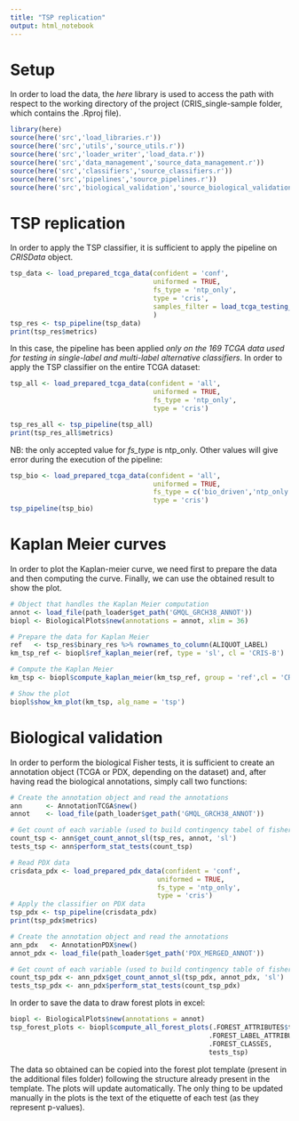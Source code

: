 ---
title: "TSP replication"
output: html_notebook
---

# Setup

In order to load the data, the *here* library is used to access the path with respect to the working directory of the project (CRIS_single-sample folder, which contains the .Rproj file). 

```{r setup}
library(here)
source(here('src','load_libraries.r'))
source(here('src','utils','source_utils.r'))
source(here('src','loader_writer','load_data.r'))
source(here('src','data_management','source_data_management.r'))
source(here('src','classifiers','source_classifiers.r'))
source(here('src','pipelines','source_pipelines.r'))
source(here('src','biological_validation','source_biological_validation.r'))

```

# TSP replication 
In order to apply the TSP classifier, it is sufficient to apply the pipeline on *CRISData* object.

```{r confident_testing_cris_signature}

tsp_data <- load_prepared_tcga_data(confident = 'conf',
                                    uniformed = TRUE,
                                    fs_type = 'ntp_only',
                                    type = 'cris',
                                    samples_filter = load_tcga_testing_samples()
                                    )
tsp_res <- tsp_pipeline(tsp_data)
print(tsp_res$metrics)
```

In this case, the pipeline has been applied *only on the 169 TCGA data used for testing in single-label and multi-label alternative classifiers*. In order to apply the TSP classifier on the entire TCGA dataset:

```{r all_samples_cris_signature}
tsp_all <- load_prepared_tcga_data(confident = 'all',
                                    uniformed = TRUE,
                                    fs_type = 'ntp_only',
                                    type = 'cris')

tsp_res_all <- tsp_pipeline(tsp_all)
print(tsp_res_all$metrics)
```

NB: the only accepted value for *fs_type* is ntp_only. Other values will give error during the execution of the pipeline:

```{r other_signature, eval=FALSE, include=FALSE}
tsp_bio <- load_prepared_tcga_data(confident = 'all',
                                    uniformed = TRUE,
                                    fs_type = c('bio_driven','ntp_only'),
                                    type = 'cris')
tsp_pipeline(tsp_bio)

```


# Kaplan Meier curves

In order to plot the Kaplan-meier curve, we need first to prepare the data and then computing the curve. Finally, we can use the obtained result to show the plot.

```{r}
# Object that handles the Kaplan Meier computation
annot <- load_file(path_loader$get_path('GMQL_GRCH38_ANNOT'))
biopl <- BiologicalPlots$new(annotations = annot, xlim = 36)

# Prepare the data for Kaplan Meier
ref   <- tsp_res$binary_res %>% rownames_to_column(ALIQUOT_LABEL)
km_tsp_ref <- biopl$ref_kaplan_meier(ref, type = 'sl', cl = 'CRIS-B')

# Compute the Kaplan Meier
km_tsp <- biopl$compute_kaplan_meier(km_tsp_ref, group = 'ref',cl = 'CRIS-B')

# Show the plot
biopl$show_km_plot(km_tsp, alg_name = 'tsp')
```


# Biological validation

In order to perform the biological Fisher tests, it is sufficient to create an annotation object (TCGA or PDX, depending on the dataset) and, after having read the biological annotations, simply call two functions:

```{r tcga_bio_validation}
# Create the annotation object and read the annotations
ann      <- AnnotationTCGA$new()
annot    <- load_file(path_loader$get_path('GMQL_GRCH38_ANNOT'))

# Get count of each variable (used to build contingency tabel of fisher tests) and perform fisher tests
count_tsp <- ann$get_count_annot_sl(tsp_res, annot, 'sl')
tests_tsp <- ann$perform_stat_tests(count_tsp)
```


```{r pdx_testing_and_bio_validation}
# Read PDX data
crisdata_pdx <- load_prepared_pdx_data(confident = 'conf',
                                     uniformed = TRUE,
                                     fs_type = 'ntp_only',
                                     type = 'cris')
# Apply the classifier on PDX data
tsp_pdx <- tsp_pipeline(crisdata_pdx)
print(tsp_pdx$metrics)

# Create the annotation object and read the annotations
ann_pdx   <- AnnotationPDX$new()
annot_pdx <- load_file(path_loader$get_path('PDX_MERGED_ANNOT'))

# Get count of each variable (used to build contingency table of fisher tests) and perform fisher tests
count_tsp_pdx <- ann_pdx$get_count_annot_sl(tsp_pdx, annot_pdx, 'sl')
tests_tsp_pdx <- ann_pdx$perform_stat_tests(count_tsp_pdx) 
```

In order to save the data to draw forest plots in excel:

```{r forest_plots}
biopl <- BiologicalPlots$new(annotations = annot)
tsp_forest_plots <- biopl$compute_all_forest_plots(.FOREST_ATTRIBUTES$tcga, 
                                                  .FOREST_LABEL_ATTRIBUTES$tcga, 
                                                  .FOREST_CLASSES, 
                                                  tests_tsp)
```

The data so obtained can be copied into the forest plot template (present in the additional files folder) following the structure already present in the template. The plots will update automatically. The only thing to be updated manually in the plots is the text of the etiquette of each test (as they represent p-values). 